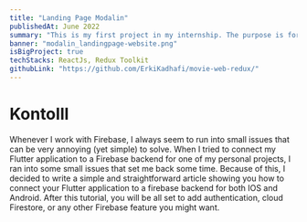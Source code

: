 ```yaml
---
title: "Landing Page Modalin"
publishedAt: June 2022
summary: "This is my first project in my internship. The purpose is for promotes new products and make them interested."
banner: "modalin_landingpage-website.png"
isBigProject: true
techStacks: ReactJs, Redux Toolkit
githubLink: "https://github.com/ErkiKadhafi/movie-web-redux/"
---
```


# Kontolll

Whenever I work with Firebase, I always seem to run into small issues
that can be very annoying (yet simple) to solve. When I tried to connect
my Flutter application to a Firebase backend for one of my personal projects,
I ran into some small issues that set me back some time. Because of this,
I decided to write a simple and straightforward article showing you how to
connect your Flutter application to a firebase backend for both IOS and Android.
After this tutorial, you will be all set to add authentication, cloud Firestore,
or any other Firebase feature you might want.

